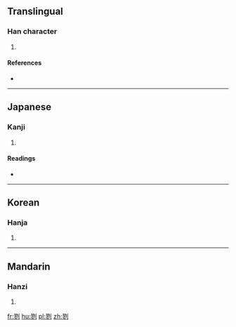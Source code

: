 ==Translingual==

===Han character===
{{Han char|rn=18|rad=刀|as=11|sn=13|four=|canj=尸竹中弓 (SHLN)|ids=⿰[[翏]][[刂]]}}

# {{defn|Han|sort=刀11}}

====References====
* {{Han ref|kx=0143.210|dkj=02149|dj=0324.070|hdz=10354.150|uh=5279|ud=21113}}

----

==Japanese==

===Kanji===
{{ja-kanji|grade=|rs=刀11}}

# {{defn|lang=ja|sort=刀11}}

====Readings====
* {{ja-readings|on=[[りく]] (riku), [[ろく]] (roku), [[きょう]] (kyō), [[く]] (ku)|kun=[[けずる]] (kezuru)}}

----

==Korean==

===Hanja===
{{ko-hanja|hangeul=륙|rv=ryuk|mr=ryuk|y=lyuk}}

# {{defn|lang=ko|sort=刀11}}

----

==Mandarin==

===Hanzi===
{{cmn-hanzi|pin=[[lù]] ([[lu4]]), [[chāo]] ([[chao1]])|wg=lu<sup>4</sup>, ch'ao<sup>1</sup>}}

# {{defn|lang=cmn|sort=刀11}}

[[fr:剹]]
[[hu:剹]]
[[pl:剹]]
[[zh:剹]]